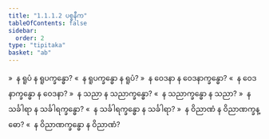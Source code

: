 ```yaml
---
title: "1.1.1.2 ပစ္စနီက"
tableOfContents: false
sidebar:
  order: 2
type: "tipitaka"
basket: "ab"
---
```



<DynamicBreadcrumb />

<Division number="3">

<Paragraph number="13">
»  န ရူပံ န ရူပက္ခန္ဓော?
</Paragraph>

<Paragraph number="14">
«  န ရူပက္ခန္ဓော န ရူပံ?
</Paragraph>

<Paragraph number="15">
»  န ဝေဒနာ န ဝေဒနာက္ခန္ဓော?
</Paragraph>

<Paragraph number="16">
«  န ဝေဒနာက္ခန္ဓော န ဝေဒနာ?
</Paragraph>

<Paragraph number="17">
»  န သညာ န သညာက္ခန္ဓော?
</Paragraph>

<Paragraph number="18">
«  န သညာက္ခန္ဓော န သညာ?
</Paragraph>

<Paragraph number="19">
»  န သင်္ခါရာ န သင်္ခါရက္ခန္ဓော?
</Paragraph>

<Paragraph number="20">
«  န သင်္ခါရက္ခန္ဓော န သင်္ခါရာ?
</Paragraph>

<Paragraph number="21">
»  န ဝိညာဏံ န ဝိညာဏက္ခန္ဓော?
</Paragraph>

<Paragraph number="22">
«  န ဝိညာဏက္ခန္ဓော န ဝိညာဏံ?
</Paragraph>
</Division>